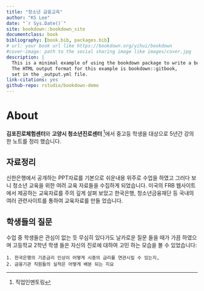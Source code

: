 ```yaml
--- 
title: "청소년 금융교육"
author: "KS Lee"
date: "`r Sys.Date()`"
site: bookdown::bookdown_site
documentclass: book
bibliography: [book.bib, packages.bib]
# url: your book url like https://bookdown.org/yihui/bookdown
#cover-image: path to the social sharing image like images/cover.jpg
description: |
  This is a minimal example of using the bookdown package to write a book.
  The HTML output format for this example is bookdown::gitbook,
  set in the _output.yml file.
link-citations: yes
github-repo: rstudio/bookdown-demo
---
```


# About

**김포진로체험센터**와 **고양시 청소년진로센터 **^[직업인멘토링]에서 중고등 학생을 대상으로 5년간 강의한 노트를 정리 했습니다.

## 자료정리 

신한은행에서 공개하는 PPT자료를 기본으로 쉬운내용 위주로 수업을 하였고 그러다 보니 청소년 교육을 위한 여려 교육 자료들을 수집하게 되었습니다. 미국의 FRB 웹사이트에서 제공하는 교육자료를 주의 깊게 살펴 보았고 한국은행, 청소년금융재단 등 국내의 여러 관련사이트를 통하여 교육자료를 만들 었습니다.

## 학생들의 질문

수업 중 학생들은 관심이 없는 듯 무심히 있다가도 날카로운 질문 들을 때가 가끔 하였으며 고등학교 2학년 학생 들은 자신의 진로에 대하여 고민 하는 모습을 볼 수 있었습니다:

```
1. 한국은행의 기준금리 인상이 어떻게 시중의 금리를 연관시킬 수 있는지,
2. 금융기관 직원들의 실적은 어떻게 배분 되는 지요   
```
